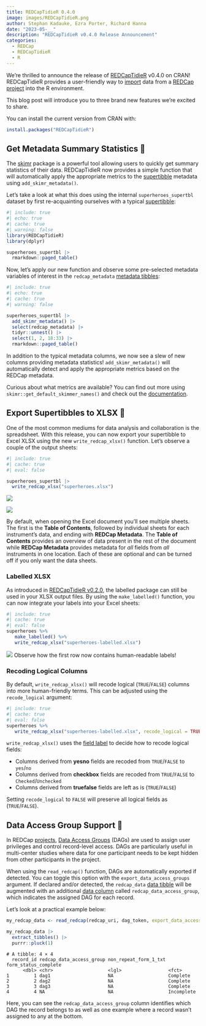 ```yaml
---
title: REDCapTidieR 0.4.0
image: images/REDCapTidieR.png
author: Stephan Kadauke, Ezra Porter, Richard Hanna
date: "2023-05-__"
description: "REDCapTidieR v0.4.0 Release Announcement"
categories:
  - REDCap
  - REDCapTidieR
  - R
---
```


We're thrilled to announce the release of [REDCapTidieR](https://chop-cgtinformatics.github.io/REDCapTidieR/) v0.4.0 on CRAN! REDCapTidieR provides a user-friendly way to [import](https://chop-cgtinformatics.github.io/REDCapTidieR/articles/glossary.html#import) data from a [REDCap](https://www.project-redcap.org/) [project](https://chop-cgtinformatics.github.io/REDCapTidieR/articles/glossary.html#project) into the R environment.

This blog post will introduce you to three brand new features we're excited to share.

You can install the current version from CRAN with:

```r
install.packages("REDCapTidieR")
```

## Get Metadata Summary Statistics 🔎

The [skimr](https://docs.ropensci.org/skimr/) package is a powerful tool allowing users to quickly get summary statistics of their data. REDCapTidieR now provides a simple function that will automatically apply the appropriate metrics to the [supertibble](https://chop-cgtinformatics.github.io/REDCapTidieR/articles/glossary.html#supertibble) metadata using `add_skimr_metadata()`.

Let's take a look at what this does using the internal `superheroes_supertbl` dataset by first re-acquainting ourselves with a typical [supertibble](https://chop-cgtinformatics.github.io/REDCapTidieR/articles/glossary.html#supertibble):

```r
#| include: true
#| echo: true
#| cache: true
#| warning: false
library(REDCapTidieR)
library(dplyr)

superheroes_supertbl |> 
  rmarkdown::paged_table()
```

Now, let's apply our new function and observe some pre-selected metadata variables of interest in the `redcap_metadata` [metadata tibbles](https://chop-cgtinformatics.github.io/REDCapTidieR/articles/glossary.html#metadata-tibble):

```r
#| include: true
#| echo: true
#| cache: true
#| warning: false

superheroes_supertbl |> 
  add_skimr_metadata() |> 
  select(redcap_metadata) |> 
  tidyr::unnest() |>
  select(1, 2, 18:33) |> 
  rmarkdown::paged_table()
```

In addition to the typical metadata columns, we now see a slew of new columns providing metadata statistics! `add_skimr_metadata()` will automatically detect and apply the appropriate metrics based on the REDCap metadata.

Curious about what metrics are available? You can find out more using `skimr::get_default_skimmer_names()` and check out the [documentation](https://docs.ropensci.org/skimr/reference/get_default_skimmers.html).

## Export Supertibbles to XLSX 📝

One of the most common mediums for data analysis and collaboration is the spreadsheet. With this release, you can now export your supertibble to Excel XLSX using the new `write_redcap_xlsx()` function. Let's observe a couple of the output sheets:

```r
#| include: true
#| cache: true
#| eval: false

superheroes_supertbl |> 
  write_redcap_xlsx("superheroes.xlsx")
```

![](images/write_xlsx_default.png){fig-alt="XLSX default output"}

![](images/write_xlsx_heroes_information.png){fig-alt="XLSX Heroes Information sheet"}

By default, when opening the Excel document you'll see multiple sheets. The first is the **Table of Contents**, followed by individual sheets for each instrument's data, and ending with **REDCap Metadata**. The **Table of Contents** provides an overview of data present in the rest of the document while **REDCap Metadata** provides metadata for *all* fields from *all* instruments in one location. Each of these are optional and can be turned off if you only want the data sheets.

### Labelled XLSX

As introduced in [REDCapTidieR v0.2.0](REDCapTidieR_v0.2.html#redcaptidier-labelled), the labelled package can still be used in your XLSX output files. By using the `make_labelled()` function, you can now integrate your labels into your Excel sheets:

```r
#| include: true
#| cache: true
#| eval: false
superheroes %>%
   make_labelled() %>%
   write_redcap_xlsx("superheroes-labelled.xlsx")
```

![](images/write_xlsx_supertbl_labelled.png){fig-alt="XLSX Heroes Information labelled"}
Observe how the first row now contains human-readable labels!

### Recoding Logical Columns

By default, `write_redcap_xlsx()` will recode logical (`TRUE`/`FALSE`) columns into more human-friendly terms. This can be adjusted using the `recode_logical` argument:

```r
#| include: true
#| cache: true
#| eval: false
superheroes %>%
   write_redcap_xlsx("superheroes-labelled.xlsx", recode_logical = TRUE)
```

`write_redcap_xlsx()` uses the [field label](glossary.html#field-label) to decide how to recode logical fields:

-   Columns derived from **yesno** fields are recoded from `TRUE`/`FALSE` to `yes`/`no`
-   Columns derived from **checkbox** fields are recoded from `TRUE`/`FALSE` to `Checked`/`Unchecked`
-   Columns derived from **truefalse** fields are left as is (`TRUE`/`FALSE`)

Setting `recode_logical` to `FALSE` will preserve all logical fields as (`TRUE`/`FALSE`).

## Data Access Group Support 🏢

In REDCap [projects](https://chop-cgtinformatics.github.io/REDCapTidieR/articles/glossary.html#project), [Data Access Groups](https://chop-cgtinformatics.github.io/REDCapTidieR/articles/glossary.html#data-access-group) (DAGs) are used to assign user privileges and control record-level access. DAGs are particularly useful in multi-center studies where data for one participant needs to be kept hidden from other participants in the project.

When using the `read_redcap()` function, DAGs are automatically exported if detected. You can toggle this option with the `export_data_access_groups` argument. If declared and/or detected, the `redcap_data` [data tibble](https://chop-cgtinformatics.github.io/REDCapTidieR/articles/glossary.html#data-tibble) will be augmented with an additional [data column](https://chop-cgtinformatics.github.io/REDCapTidieR/articles/glossary.html#data-column) called `redcap_data_access_group`, which indicates the assigned DAG for each record. 

Let's look at a practical example below:

```r
my_redcap_data <- read_redcap(redcap_uri, dag_token, export_data_access_groups = TRUE)

my_redcap_data |>
  extract_tibbles() |>
  purrr::pluck(1)
```

```
# A tibble: 4 × 4
  record_id redcap_data_access_group non_repeat_form_1_txt form_status_complete
      <dbl> <chr>                    <lgl>                 <fct>               
1         1 dag1                     NA                    Complete            
2         2 dag2                     NA                    Complete            
3         3 dag3                     NA                    Complete            
4         4 NA                       NA                    Incomplete  
```

Here, you can see the `redcap_data_access_group` column identifies which DAG the record belongs to as well as one example where a record wasn't assigned to any at the bottom. 
